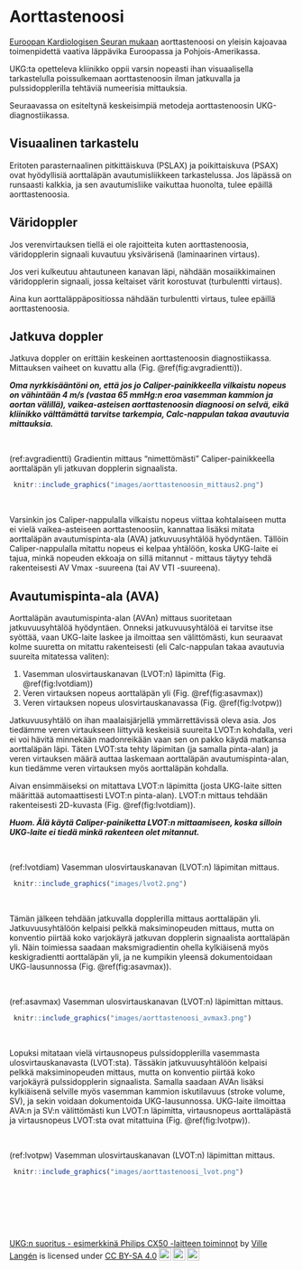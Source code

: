 # Aorttastenoosi

[Euroopan Kardiologisen Seuran mukaan](https://academic.oup.com/eurheartj/article/43/7/561/6358470) aorttastenoosi on yleisin kajoavaa toimenpidettä vaativa läppävika Euroopassa ja Pohjois-Amerikassa.

UKG:ta opetteleva kliinikko oppii varsin nopeasti ihan visuaalisella tarkastelulla poissulkemaan aorttastenoosin ilman jatkuvalla ja pulssidopplerilla tehtäviä numeerisia mittauksia.

Seuraavassa on esiteltynä keskeisimpiä metodeja aorttastenoosin UKG-diagnostiikassa.

## Visuaalinen tarkastelu

Eritoten parasternaalinen pitkittäiskuva (PSLAX) ja poikittaiskuva (PSAX) ovat hyödyllisiä aorttaläpän avautumisliikkeen tarkastelussa. Jos läpässä on runsaasti kalkkia, ja sen avautumisliike vaikuttaa huonolta, tulee epäillä aorttastenoosia.

## Väridoppler

Jos verenvirtauksen tiellä ei ole rajoitteita kuten aorttastenoosia,  väridopplerin signaali kuvautuu yksivärisenä (laminaarinen virtaus).

Jos veri kulkeutuu ahtautuneen kanavan läpi, nähdään mosaiikkimainen väridopplerin signaali, jossa keltaiset värit korostuvat (turbulentti virtaus).

Aina kun aorttaläppäpositiossa nähdään turbulentti virtaus, tulee epäillä aorttastenoosia.

## Jatkuva doppler

Jatkuva doppler on erittäin keskeinen aorttastenoosin diagnostiikassa. Mittauksen vaiheet on kuvattu alla (Fig. \@ref(fig:avgradientti)).

***Oma nyrkkisääntöni on, että jos jo Caliper-painikkeella vilkaistu nopeus on vähintään 4 m/s (vastaa 65 mmHg:n eroa vasemman kammion ja aortan välillä), vaikea-asteisen aorttastenoosin diagnoosi on selvä, eikä kliinikko välttämättä tarvitse tarkempia, Calc-nappulan takaa avautuvia mittauksia.***



<br />

(ref:avgradientti) Gradientin mittaus "nimettömästi" Caliper-painikkeella aorttaläpän yli jatkuvan dopplerin signaalista.

```r
 knitr::include_graphics("images/aorttastenoosin_mittaus2.png")
```
<br />

Varsinkin jos Caliper-nappulalla vilkaistu nopeus viittaa kohtalaiseen mutta ei vielä vaikea-asteiseen aorttastenoosiin, kannattaa lisäksi mitata aorttaläpän avautumispinta-ala (AVA) jatkuvuusyhtälöä hyödyntäen. Tällöin Caliper-nappulalla mitattu nopeus ei kelpaa yhtälöön, koska UKG-laite ei tajua, minkä nopeuden ekkoaja on sillä mitannut - mittaus täytyy tehdä rakenteisesti AV Vmax -suureena (tai AV VTI -suureena).







## Avautumispinta-ala (AVA)

Aorttaläpän avautumispinta-alan (AVAn) mittaus suoritetaan jatkuvuusyhtälöä hyödyntäen. Onneksi jatkuvuusyhtälöä ei tarvitse itse syöttää, vaan UKG-laite laskee ja ilmoittaa sen välittömästi, kun seuraavat kolme suuretta on mitattu rakenteisesti (eli Calc-nappulan takaa avautuvia suureita mitatessa valiten):

1. Vasemman ulosvirtauskanavan (LVOT:n) läpimitta (Fig. \@ref(fig:lvotdiam))
2. Veren virtauksen nopeus aorttaläpän yli (Fig. \@ref(fig:asavmax))
3. Veren virtauksen nopeus ulosvirtauskanavassa (Fig. \@ref(fig:lvotpw))

Jatkuvuusyhtälö on ihan maalaisjärjellä ymmärrettävissä oleva asia. Jos tiedämme veren virtaukseen liittyviä keskeisiä suureita LVOT:n kohdalla, veri ei voi hävitä minnekään madonreikään vaan sen on pakko käydä matkansa aorttaläpän läpi. Täten LVOT:sta tehty läpimitan (ja samalla pinta-alan) ja veren virtauksen määrä auttaa laskemaan aorttaläpän avautumispinta-alan, kun tiedämme veren virtauksen myös aorttaläpän kohdalla.

Aivan ensimmäiseksi on mitattava LVOT:n läpimitta (josta UKG-laite sitten määrittää automaattisesti LVOT:n pinta-alan). LVOT:n mittaus tehdään rakenteisesti 2D-kuvasta (Fig. \@ref(fig:lvotdiam)).

***Huom. Älä käytä Caliper-painiketta LVOT:n mittaamiseen, koska silloin UKG-laite ei tiedä minkä rakenteen olet mitannut.*** 


<br />

(ref:lvotdiam) Vasemman ulosvirtauskanavan (LVOT:n) läpimitan mittaus.

```r
 knitr::include_graphics("images/lvot2.png")
```

<br />


Tämän jälkeen tehdään jatkuvalla dopplerilla mittaus aorttaläpän yli. Jatkuvuusyhtälöön kelpaisi pelkkä maksiminopeuden mittaus, mutta on konventio piirtää koko varjokäyrä jatkuvan dopplerin signaalista aorttaläpän yli. Näin toimiessa saadaan maksmigradientin ohella kylkiäisenä myös keskigradientti aorttaläpän yli, ja ne kumpikin yleensä dokumentoidaan UKG-lausunnossa (Fig. \@ref(fig:asavmax)).


<br />

(ref:asavmax) Vasemman ulosvirtauskanavan (LVOT:n) läpimittan mittaus.

```r
 knitr::include_graphics("images/aorttastenoosi_avmax3.png")
```

<br />


Lopuksi mitataan vielä virtausnopeus pulssidopplerilla vasemmasta ulosvirtauskanavasta (LVOT:sta). Tässäkin jatkuvuusyhtälöön kelpaisi pelkkä maksiminopeuden mittaus, mutta on konventio piirtää koko varjokäyrä pulssidopplerin signaalista. Samalla saadaan AVAn lisäksi kylkiäisenä selville myös vasemman kammion iskutilavuus (stroke volume, SV), ja sekin voidaan dokumentoida UKG-lausunnossa. UKG-laite ilmoittaa AVA:n ja SV:n välittömästi kun LVOT:n läpimitta, virtausnopeus aorttaläpästä ja virtausnopeus LVOT:sta ovat mitattuina (Fig. \@ref(fig:lvotpw)).


<br />

(ref:lvotpw) Vasemman ulosvirtauskanavan (LVOT:n) läpimittan mittaus.

```r
 knitr::include_graphics("images/aorttastenoosi_lvot.png")
```

<br />






<br/>
<br/>
<br/>
<p xmlns:cc="http://creativecommons.org/ns#" xmlns:dct="http://purl.org/dc/terms/"><a property="dct:title" rel="cc:attributionURL" href="https://vldesign.kapsi.fi/echo/">UKG:n suoritus - esimerkkinä Philips CX50 -laitteen toiminnot</a> by <a rel="cc:attributionURL dct:creator" property="cc:attributionName" href="http://www.linkedin.com/in/ville-langen">Ville Langén</a> is licensed under <a href="http://creativecommons.org/licenses/by-sa/4.0/?ref=chooser-v1" target="_blank" rel="license noopener noreferrer" style="display:inline-block;">CC BY-SA 4.0<img style="height:22px!important;margin-left:3px;vertical-align:text-bottom;" src="https://mirrors.creativecommons.org/presskit/icons/cc.svg?ref=chooser-v1"><img style="height:22px!important;margin-left:3px;vertical-align:text-bottom;" src="https://mirrors.creativecommons.org/presskit/icons/by.svg?ref=chooser-v1"><img style="height:22px!important;margin-left:3px;vertical-align:text-bottom;" src="https://mirrors.creativecommons.org/presskit/icons/sa.svg?ref=chooser-v1"></a></p>


          